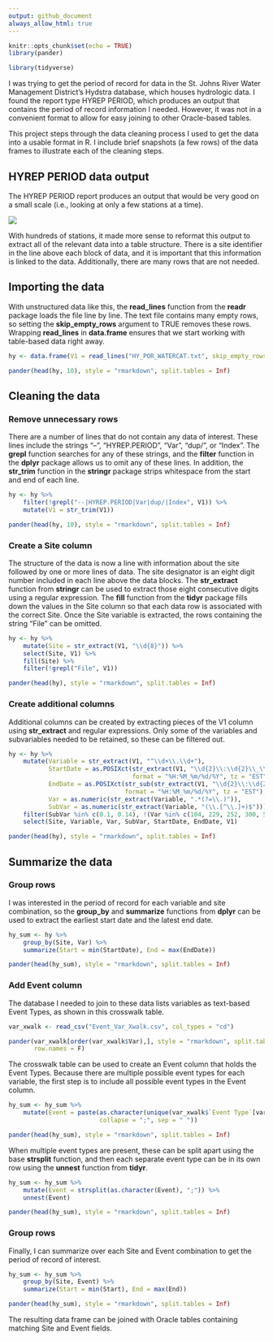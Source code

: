 ```yaml
---
output: github_document
always_allow_html: true
---
```


```r
knitr::opts_chunk$set(echo = TRUE)
library(pander)
```

```r
library(tidyverse)
```


I was trying to get the period of record for data in the St. Johns River Water Management District's Hydstra database, which houses hydrologic data.  I found the report type HYREP PERIOD, which produces an output that contains the period of record information I needed.  However, it was not in a convenient format to allow for easy joining to other Oracle-based tables.

This project steps through the data cleaning process I used to get the data into a usable format in R.  I include brief snapshots (a few rows) of the data frames to illustrate each of the cleaning steps.

## HYREP PERIOD data output

The HYREP PERIOD report produces an output that would be very good on a small scale (i.e., looking at only a few stations at a time).  

![](images/HYREP_PERIOD_output.png)

With hundreds of stations, it made more sense to reformat this output to extract all of the relevant data into a table structure.  There is a site identifier in the line above each block of data, and it is important that this information is linked to the data.  Additionally, there are many rows that are not needed.

## Importing the data

With unstructured data like this, the **read_lines** function from the **readr** package loads the file line by line.  The text file contains many empty rows, so setting the **skip_empty_rows** argument to TRUE removes these rows.  Wrapping **read_lines** in **data.frame** ensures that we start working with table-based data right away.

```r
hy <- data.frame(V1 = read_lines("HY_POR_WATERCAT.txt", skip_empty_rows = T))
```

```r
pander(head(hy, 10), style = "rmarkdown", split.tables = Inf)
```

## Cleaning the data  

### Remove unnecessary rows

There are a number of lines that do not contain any data of interest.  These lines include the strings "--", "HYREP.PERIOD", "Var", "dup/", or "Index".  The **grepl** function searches for any of these strings, and the **filter** function in the **dplyr** package allows us to omit any of these lines.  In addition, the **str_trim** function in the **stringr** package strips whitespace from the start and end of each line.
```r
hy <- hy %>% 
    filter(!grepl("--|HYREP.PERIOD|Var|dup/|Index", V1)) %>% 
    mutate(V1 = str_trim(V1))
```

```r
pander(head(hy, 10), style = "rmarkdown", split.tables = Inf)
```

### Create a Site column

The structure of the data is now a line with information about the site followed by one or more lines of data.  The site designator is an eight digit number included in each line above the data blocks.  The **str_extract** function from **stringr** can be used to extract those eight consecutive digits using a regular expression.  The **fill** function from the **tidyr** package fills down the values in the Site column so that each data row is associated with the correct Site. Once the Site variable is extracted, the rows containing the string "File" can be omitted.
```r
hy <- hy %>% 
    mutate(Site = str_extract(V1, "\\d{8}")) %>% 
    select(Site, V1) %>% 
    fill(Site) %>% 
    filter(!grepl("File", V1))
```

```r
pander(head(hy), style = "rmarkdown", split.tables = Inf)
```

### Create additional columns

Additional columns can be created by extracting pieces of the V1 column using **str_extract** and regular expressions.  Only some of the variables and subvariables needed to be retained, so these can be filtered out.

```r
hy <- hy %>% 
    mutate(Variable = str_extract(V1, "^\\d+\\.\\d+"),
           StartDate = as.POSIXct(str_extract(V1, "\\d{2}\\:\\d{2}\\_\\d{2}/\\d{2}/\\d{4}"),
                                  format = "%H:%M_%m/%d/%Y", tz = "EST"),
           EndDate = as.POSIXct(str_sub(str_extract(V1, "\\d{2}\\:\\d{2}\\_\\d{2}/\\d{2}/\\d{4}.*?(\\d{2}\\:\\d{2}\\_\\d{2}/\\d{2}/\\d{4})"), -16),
                                format = "%H:%M_%m/%d/%Y", tz = "EST"),
           Var = as.numeric(str_extract(Variable, ".*(?=\\.)")),
           SubVar = as.numeric(str_extract(Variable, "(\\.[^\\.]+)$"))) %>% 
    filter(SubVar %in% c(0.1, 0.14), !(Var %in% c(104, 229, 252, 300, 551, 2327))) %>% 
    select(Site, Variable, Var, SubVar, StartDate, EndDate, V1)
```

```r
pander(head(hy), style = "rmarkdown", split.tables = Inf)
```

## Summarize the data  

### Group rows

I was interested in the period of record for each variable and site combination, so the **group_by** and **summarize** functions from **dplyr** can be used to extract the earliest start date and the latest end date.
```r
hy_sum <- hy %>% 
    group_by(Site, Var) %>% 
    summarize(Start = min(StartDate), End = max(EndDate))
```

```r
pander(head(hy_sum), style = "rmarkdown", split.tables = Inf)
```

### Add Event column

The database I needed to join to these data lists variables as text-based Event Types, as shown in this crosswalk table.

```r
var_xwalk <- read_csv("Event_Var_Xwalk.csv", col_types = "cd")
```

```r
pander(var_xwalk[order(var_xwalk$Var),], style = "rmarkdown", split.tables = Inf,
       row.names = F)
```

The crosswalk table can be used to create an Event column that holds the Event Types.  Because there are multiple possible event types for each variable, the first step is to include all possible event types in the Event column.

```r
hy_sum <- hy_sum %>% 
    mutate(Event = paste(as.character(unique(var_xwalk$`Event Type`[var_xwalk$Var == Var])),
                         collapse = ";", sep = " "))
```

```r
pander(head(hy_sum), style = "rmarkdown", split.tables = Inf)
```

When multiple event types are present, these can be split apart using the base **strsplit** function, and then each separate event type can be in its own row using the **unnest** function from **tidyr**.

```r
hy_sum <- hy_sum %>% 
    mutate(Event = strsplit(as.character(Event), ";")) %>%
    unnest(Event)
```

```r
pander(head(hy_sum), style = "rmarkdown", split.tables = Inf)
```

### Group rows

Finally, I can summarize over each Site and Event combination to get the period of record of interest.

```r
hy_sum <- hy_sum %>% 
    group_by(Site, Event) %>% 
    summarize(Start = min(Start), End = max(End))
```

```r
pander(head(hy_sum), style = "rmarkdown", split.tables = Inf)
```

The resulting data frame can be joined with Oracle tables containing matching Site and Event fields.

